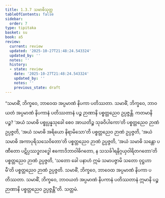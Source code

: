 ```yaml
---
title: 1.3.7 သမာဓိသုတ္တ
tableOfContents: false
sidebar:
  order: 7
type: tipitaka
basket: su
book: a5
review:
  current: review
  updated: '2025-10-27T21:48:24.543324'
  updated_by: ''
  notes: ''
  history:
  - state: review
    date: '2025-10-27T21:48:24.543324'
    updated_by: ''
    notes: ''
    previous_state: draft
---
```



<ReviewStatus review={frontmatter.review} showDetails={true} />

<HypothesisAnnotation frontmatter={frontmatter} />

<DynamicBreadcrumb />

<Division number="27" book="a5" e="ch" v="16" p="20">

<Paragraph number="103" book="a5">
“သမာဓိံ, ဘိက္ခဝေ, ဘာဝေထ အပ္ပမာဏံ နိပကာ ပတိဿတာ. သမာဓိံ, ဘိက္ခဝေ, ဘာဝယတံ အပ္ပမာဏံ နိပကာနံ ပတိဿတာနံ ပဉ္စ ဉာဏာနိ ပစ္စတ္တညေဝ ဥပ္ပဇ္ဇန္တိ. ကတမာနိ ပဉ္စ? ‘အယံ သမာဓိ ပစ္စုပ္ပန္နသုခေါ စေဝ အာယတိဉ္စ သုခဝိပါကော’တိ ပစ္စတ္တညေဝ ဉာဏံ ဥပ္ပဇ္ဇတိ, ‘အယံ သမာဓိ အရိယော နိရာမိသော’တိ ပစ္စတ္တညေဝ ဉာဏံ ဥပ္ပဇ္ဇတိ, ‘အယံ သမာဓိ အကာပုရိသသေဝိတော’တိ ပစ္စတ္တညေဝ ဉာဏံ ဥပ္ပဇ္ဇတိ, ‘အယံ သမာဓိ သန္တော ပဏီတော ပဋိပ္ပဿဒ္ဓလဒ္ဓေါ ဧကောဒိဘာဝါဓိဂတော, န သသင်္ခါရနိဂ္ဂယှဝါရိတဂတော’တိ ပစ္စတ္တညေဝ ဉာဏံ ဥပ္ပဇ္ဇတိ, ‘သတော ခေါ ပနာဟံ ဣမံ သမာပဇ္ဇာမိ သတော ဝုဋ္ဌဟာမီ’တိ ပစ္စတ္တညေဝ ဉာဏံ ဥပ္ပဇ္ဇတိ.
</Paragraph>

<Paragraph number="104" book="a5">
သမာဓိံ, ဘိက္ခဝေ, ဘာဝေထ အပ္ပမာဏံ နိပကာ ပတိဿတာ. သမာဓိံ, ဘိက္ခဝေ, ဘာဝယတံ အပ္ပမာဏံ နိပကာနံ ပတိဿတာနံ ဣမာနိ ပဉ္စ ဉာဏာနိ ပစ္စတ္တညေဝ ဥပ္ပဇ္ဇန္တီ”တိ.

</Paragraph>
</Division>

<Paragraph number="105" type="center" book="a5">
သတ္တမံ.
</Paragraph>